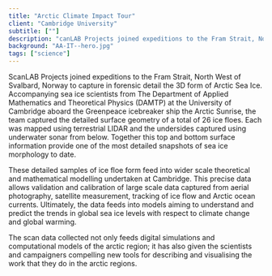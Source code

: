 ```yaml
---
title: "Arctic Climate Impact Tour"
client: "Cambridge University"
subtitle: [""]
description: "canLAB Projects joined expeditions to the Fram Strait, North West of Svalbard, Norway to capture in forensic detail the 3D form of Arctic Sea Ice."
background: "AA-IT--hero.jpg"
tags: ["science"]
---
```



ScanLAB Projects joined expeditions to the Fram Strait, North West of Svalbard, Norway to capture in forensic detail the 3D form of Arctic Sea Ice. Accompanying sea ice scientists from The Department of Applied Mathematics and Theoretical Physics (DAMTP) at the University of Cambridge aboard the Greenpeace icebreaker ship the Arctic Sunrise, the team captured the detailed surface geometry of a total of 26 ice floes. Each was mapped using terrestrial LIDAR and the undersides captured using underwater sonar from below. Together this top and bottom surface information provide one of the most detailed snapshots of sea ice morphology to date.

These detailed samples of ice floe form feed into wider scale theoretical and mathematical modelling undertaken at Cambridge. This precise data allows validation and calibration of large scale data captured from aerial photography, satellite measurement, tracking of ice flow and Arctic ocean currents. Ultimately, the data feeds into models aiming to understand and predict the trends in global sea ice levels with respect to climate change and global warming.

The scan data collected not only feeds digital simulations and computational models of the arctic region; it has also given the scientists and campaigners compelling new tools for describing and visualising the work that they do in the arctic regions.

<ImageMagic
  href="arctic-001.jpg"
  caption="The Arctic Sunrise wedged between ice floes in the Fram Strait. © Nick Cobbing/Greenpeace"
/>
<ImageMagic
  href="arctic-002.jpg"
  caption="Diagram showing position of drill holes and scan locations"
/>
<ImageMagic
  href="arctic-003.jpg"
  caption="Drill holes measure the thickness of ice. © Nick Cobbing/Greenpeace"
/>
